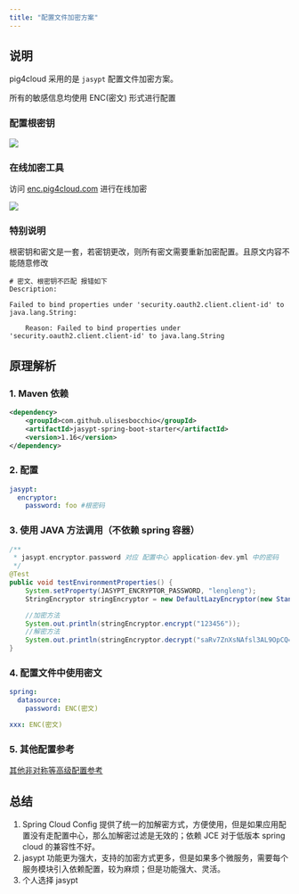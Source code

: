 ```yaml
---
title: "配置文件加密方案"
---
```


## 说明

pig4cloud 采用的是 `jasypt` 配置文件加密方案。

<Note>
所有的敏感信息均使用 ENC(密文) 形式进行配置
</Note>

### 配置根密钥

![](/images/1599314749289-bfaea97c-0123-4935-b918-1d4b195d72ad.png)

### 在线加密工具

访问 [enc.pig4cloud.com](https://enc.pig4cloud.com) 进行在线加密

![](/images/1604763068210-d9be1a2b-dd26-489c-a286-ebbbda3939dc.png)

### 特别说明

<Warning>
根密钥和密文是一套，若密钥更改，则所有密文需要重新加密配置。且原文内容不能随意修改
</Warning>

```shell
# 密文、根密钥不匹配 报错如下 
Description:

Failed to bind properties under 'security.oauth2.client.client-id' to java.lang.String:

    Reason: Failed to bind properties under 'security.oauth2.client.client-id' to java.lang.String
```

## 原理解析

### 1. Maven 依赖

```xml
<dependency>
    <groupId>com.github.ulisesbocchio</groupId>
    <artifactId>jasypt-spring-boot-starter</artifactId>
    <version>1.16</version>
</dependency>
```

### 2. 配置

```yaml
jasypt:
  encryptor:
    password: foo #根密码
```

### 3. 使用 JAVA 方法调用（不依赖 spring 容器）

```java
/**
 * jasypt.encryptor.password 对应 配置中心 application-dev.yml 中的密码
 */
@Test
public void testEnvironmentProperties() {
    System.setProperty(JASYPT_ENCRYPTOR_PASSWORD, "lengleng");
    StringEncryptor stringEncryptor = new DefaultLazyEncryptor(new StandardEnvironment());

    //加密方法
    System.out.println(stringEncryptor.encrypt("123456"));
    //解密方法
    System.out.println(stringEncryptor.decrypt("saRv7ZnXsNAfsl3AL9OpCQ=="));
}
```

### 4. 配置文件中使用密文

```yaml
spring:
  datasource:
    password: ENC(密文)

xxx: ENC(密文)
```

### 5. 其他配置参考

[其他非对称等高级配置参考](https://github.com/ulisesbocchio/jasypt-spring-boot)

## 总结

1. Spring Cloud Config 提供了统一的加解密方式，方便使用，但是如果应用配置没有走配置中心，那么加解密过滤是无效的；依赖 JCE 对于低版本 spring cloud 的兼容性不好。
2. jasypt 功能更为强大，支持的加密方式更多，但是如果多个微服务，需要每个服务模块引入依赖配置，较为麻烦；但是功能强大、灵活。
3. 个人选择 jasypt
